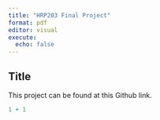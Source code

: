 ```yaml
---
title: "HRP203 Final Project"
format: pdf
editor: visual
execute: 
  echo: false
---
```


## Title

This project can be found at this Github link.

```r
1 + 1
```
